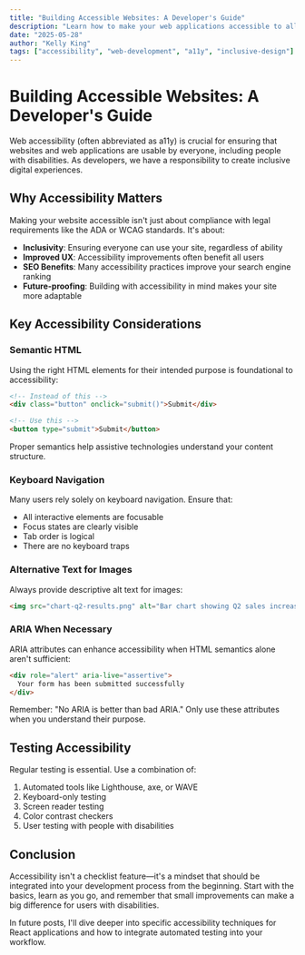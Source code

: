 ```yaml
---
title: "Building Accessible Websites: A Developer's Guide"
description: "Learn how to make your web applications accessible to all users, including those with disabilities."
date: "2025-05-28"
author: "Kelly King"
tags: ["accessibility", "web-development", "a11y", "inclusive-design"]
---
```


# Building Accessible Websites: A Developer's Guide

Web accessibility (often abbreviated as a11y) is crucial for ensuring that websites and web applications are usable by everyone, including people with disabilities. As developers, we have a responsibility to create inclusive digital experiences.

## Why Accessibility Matters

Making your website accessible isn't just about compliance with legal requirements like the ADA or WCAG standards. It's about:

- **Inclusivity**: Ensuring everyone can use your site, regardless of ability
- **Improved UX**: Accessibility improvements often benefit all users
- **SEO Benefits**: Many accessibility practices improve your search engine ranking
- **Future-proofing**: Building with accessibility in mind makes your site more adaptable

## Key Accessibility Considerations

### Semantic HTML

Using the right HTML elements for their intended purpose is foundational to accessibility:

```html
<!-- Instead of this -->
<div class="button" onclick="submit()">Submit</div>

<!-- Use this -->
<button type="submit">Submit</button>
```

Proper semantics help assistive technologies understand your content structure.

### Keyboard Navigation

Many users rely solely on keyboard navigation. Ensure that:

- All interactive elements are focusable
- Focus states are clearly visible
- Tab order is logical
- There are no keyboard traps

### Alternative Text for Images

Always provide descriptive alt text for images:

```html
<img src="chart-q2-results.png" alt="Bar chart showing Q2 sales increased by 25% compared to Q1" />
```

### ARIA When Necessary

ARIA attributes can enhance accessibility when HTML semantics alone aren't sufficient:

```html
<div role="alert" aria-live="assertive">
  Your form has been submitted successfully
</div>
```

Remember: "No ARIA is better than bad ARIA." Only use these attributes when you understand their purpose.

## Testing Accessibility

Regular testing is essential. Use a combination of:

1. Automated tools like Lighthouse, axe, or WAVE
2. Keyboard-only testing
3. Screen reader testing
4. Color contrast checkers
5. User testing with people with disabilities

## Conclusion

Accessibility isn't a checklist feature—it's a mindset that should be integrated into your development process from the beginning. Start with the basics, learn as you go, and remember that small improvements can make a big difference for users with disabilities.

In future posts, I'll dive deeper into specific accessibility techniques for React applications and how to integrate automated testing into your workflow.
